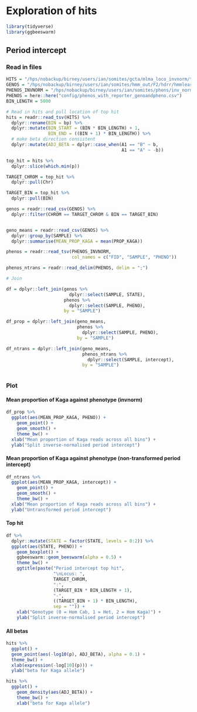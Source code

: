 # Exploration of hits

```r
library(tidyverse)
library(ggbeeswarm)
```


## Period intercept

### Read in files

```r
HITS = "/hps/nobackup/birney/users/ian/somites/gcta/mlma_loco_invnorm/true/hdrr/None/5000/0.8/intercept.loco.mlma"
GENOS = "/hps/nobackup/birney/users/ian/somites/hmm_out/F2/hdrr/hmmlearn_true/None/5000/0.8.csv"
PHENOS_INVNORM = "/hps/nobackup/birney/users/ian/somites/phens/inv_norm/intercept.phen"
PHENOS = here::here("config/phenos_with_reporter_genoandpheno.csv")
BIN_LENGTH = 5000

# Read in hits and pull location of top hit
hits = readr::read_tsv(HITS) %>% 
  dplyr::rename(BIN = bp) %>% 
  dplyr::mutate(BIN_START = (BIN * BIN_LENGTH) + 1,
                BIN_END = ((BIN + 1) * BIN_LENGTH)) %>% 
  # make beta direction consistent
  dplyr::mutate(ADJ_BETA = dplyr::case_when(A1 == "B" ~ b,
                                            A1 == "A" ~ -b))

top_hit = hits %>% 
  dplyr::slice(which.min(p)) 

TARGET_CHROM = top_hit %>% 
  dplyr::pull(Chr)

TARGET_BIN = top_hit %>% 
  dplyr::pull(BIN)

genos = readr::read_csv(GENOS) %>% 
  dplyr::filter(CHROM == TARGET_CHROM & BIN == TARGET_BIN)


geno_means = readr::read_csv(GENOS) %>% 
  dplyr::group_by(SAMPLE) %>% 
  dplyr::summarise(MEAN_PROP_KAGA = mean(PROP_KAGA))

phenos = readr::read_tsv(PHENOS_INVNORM,
                         col_names = c("FID", "SAMPLE", "PHENO"))

phenos_ntrans = readr::read_delim(PHENOS, delim = ";")

# Join

df = dplyr::left_join(genos %>% 
                        dplyr::select(SAMPLE, STATE),
                      phenos %>% 
                        dplyr::select(SAMPLE, PHENO),
                      by = "SAMPLE")

df_prop = dplyr::left_join(geno_means,
                           phenos %>% 
                             dplyr::select(SAMPLE, PHENO),
                           by = "SAMPLE")

df_ntrans = dplyr::left_join(geno_means,
                             phenos_ntrans %>% 
                               dplyr::select(SAMPLE, intercept),
                             by = "SAMPLE")
  
```

### Plot

#### Mean proportion of Kaga against phenotype (invnorm)

```r
df_prop %>% 
  ggplot(aes(MEAN_PROP_KAGA, PHENO)) +
    geom_point() +
    geom_smooth() +
    theme_bw() +
  xlab("Mean proportion of Kaga reads across all bins") +
  ylab("Split inverse-normalised period intercept")
```

#### Mean proportion of Kaga against phenotype (non-transformed period intercept)

```r
df_ntrans %>% 
  ggplot(aes(MEAN_PROP_KAGA, intercept)) +
    geom_point() +
    geom_smooth() +
    theme_bw() +
  xlab("Mean proportion of Kaga reads across all bins") +
  ylab("Untransformed period intercept")
```

#### Top hit

```r
df %>% 
  dplyr::mutate(STATE = factor(STATE, levels = 0:2)) %>% 
  ggplot(aes(STATE, PHENO)) +
    geom_boxplot() +
    ggbeeswarm::geom_beeswarm(alpha = 0.5) +
    theme_bw() +
    ggtitle(paste("Period intercept top hit",
                  "\nLocus: ",
                  TARGET_CHROM,
                  ":", 
                  (TARGET_BIN * BIN_LENGTH + 1),
                  "-",
                  ((TARGET_BIN + 1) * BIN_LENGTH),
                  sep = "")) +
    xlab("Genotype (0 = Hom Cab, 1 = Het, 2 = Hom Kaga)") +
    ylab("Split inverse-normalised period intercept")
```

#### All betas

```r
hits %>% 
  ggplot() +
  geom_point(aes(-log10(p), ADJ_BETA), alpha = 0.1) +
  theme_bw() +
  xlab(expression(-log[10](p))) +
  ylab("beta for Kaga allele")
```

```r
hits %>% 
  ggplot() +
    geom_density(aes(ADJ_BETA)) +
    theme_bw() +
    xlab("beta for Kaga allele")
```


